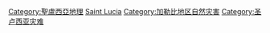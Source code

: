 [[Category:聖盧西亞地理|Category:聖盧西亞地理]]
[[Category:各國自然災害|Saint Lucia]]
[[Category:加勒比地区自然灾害|Category:加勒比地区自然灾害]]
[[Category:圣卢西亚灾难|Category:圣卢西亚灾难]]